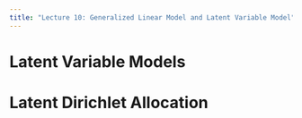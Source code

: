 ```yaml
---
title: "Lecture 10: Generalized Linear Model and Latent Variable Model"
---
```


# Latent Variable Models

# Latent Dirichlet Allocation